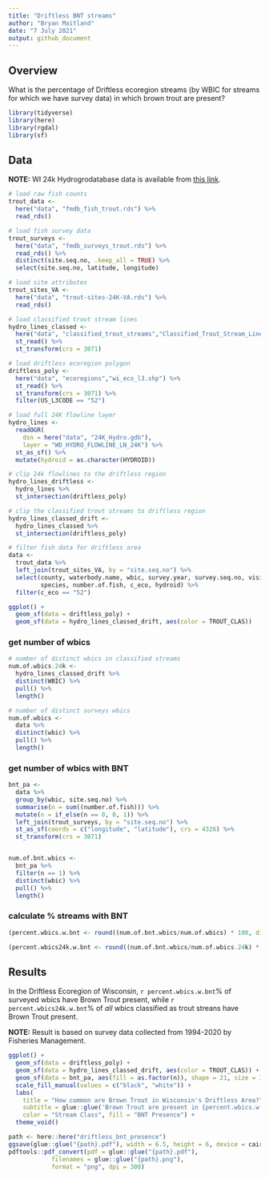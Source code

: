 ```yaml
---
title: "Driftless BNT streams"
author: "Bryan Maitland"
date: "7 July 2021"
output: github_document
---
```


## Overview

What is the percentage of Driftless ecoregion streams (by WBIC for streams for which we have survey data) in which brown trout are present?

```r
library(tidyverse)
library(here)
library(rgdal)  
library(sf)
```


## Data

**NOTE:** WI 24k Hydrogrodatabase data is available from [this link](https://data-wi-dnr.opendata.arcgis.com/datasets/wi-dnr::24k-hydro-flowlines-rivers-streams/about). 

```r
# load raw fish counts
trout_data <- 
  here("data", "fmdb_fish_trout.rds") %>% 
  read_rds()

# load fish survey data
trout_surveys <- 
  here("data", "fmdb_surveys_trout.rds") %>% 
  read_rds() %>% 
  distinct(site.seq.no, .keep_all = TRUE) %>% 
  select(site.seq.no, latitude, longitude) 

# load site attributes
trout_sites_VA <- 
  here("data", "trout-sites-24K-VA.rds") %>% 
  read_rds()

# load classified trout stream lines
hydro_lines_classed <- 
  here("data", "classified_trout_streams","Classified_Trout_Stream_Lines.shp") %>% 
  st_read() %>% 
  st_transform(crs = 3071) 

# load driftless ecoregion polygon
driftless_poly <- 
  here("data", "ecoregions","wi_eco_l3.shp") %>% 
  st_read() %>% 
  st_transform(crs = 3071) %>% 
  filter(US_L3CODE == "52")

# load full 24K flowline layer
hydro_lines <- 
  readOGR(
    dsn = here("data", "24K_Hydro.gdb"), 
    layer = "WD_HYDRO_FLOWLINE_LN_24K") %>% 
  st_as_sf() %>% 
  mutate(hydroid = as.character(HYDROID))

```


```r

# clip 24k flowlines to the driftless region
hydro_lines_driftless <- 
  hydro_lines %>% 
  st_intersection(driftless_poly)

# clip the classified trout streams to driftless region
hydro_lines_classed_drift <- 
  hydro_lines_classed %>% 
  st_intersection(driftless_poly)

# filter fish data for driftless area
data <- 
  trout_data %>% 
  left_join(trout_sites_VA, by = "site.seq.no") %>% 
  select(county, waterbody.name, wbic, survey.year, survey.seq.no, visit.fish.seq.no, site.seq.no,
         species, number.of.fish, c_eco, hydroid) %>% 
  filter(c_eco == "52") 

```

```r

ggplot() + 
  geom_sf(data = driftless_poly) + 
  geom_sf(data = hydro_lines_classed_drift, aes(color = TROUT_CLAS))

```


### get number of wbics

```r
# number of distinct wbics in classified streams
num.of.wbics.24k <- 
  hydro_lines_classed_drift %>% 
  distinct(WBIC) %>% 
  pull() %>% 
  length()
```

```r
# number of distinct surveys wbics
num.of.wbics <- 
  data %>% 
  distinct(wbic) %>% 
  pull() %>% 
  length()
```

### get number of wbics with BNT

```r
bnt_pa <-
  data %>% 
  group_by(wbic, site.seq.no) %>% 
  summarise(n = sum((number.of.fish))) %>% 
  mutate(n = if_else(n == 0, 0, 1)) %>% 
  left_join(trout_surveys, by = "site.seq.no") %>% 
  st_as_sf(coords = c("longitude", "latitude"), crs = 4326) %>% 
  st_transform(crs = 3071)


num.of.bnt.wbics <- 
  bnt_pa %>% 
  filter(n == 1) %>% 
  distinct(wbic) %>% 
  pull() %>% 
  length()
```


### calculate % streams with BNT

```r
(percent.wbics.w.bnt <- round((num.of.bnt.wbics/num.of.wbics) * 100, digits = 2))

(percent.wbics24k.w.bnt <- round((num.of.bnt.wbics/num.of.wbics.24k) * 100, digits = 2) )

```

## Results

In the Driftless Ecoregion of Wisconsin, `r percent.wbics.w.bnt`% of surveyed wbics have Brown Trout present, while `r percent.wbics24k.w.bnt`% of *all* wbics classified as trout streans have Brown Trout present.  

**NOTE:** Result is based on survey data collected from 1994-2020 by Fisheries Management. 

```r
ggplot() + 
  geom_sf(data = driftless_poly) + 
  geom_sf(data = hydro_lines_classed_drift, aes(color = TROUT_CLAS)) +
  geom_sf(data = bnt_pa, aes(fill = as.factor(n)), shape = 21, size = 1, alpha = 0.5) + 
  scale_fill_manual(values = c("black", "white")) + 
  labs(
    title = "How common are Brown Trout in Wisconsin's Driftless Area?",
    subtitle = glue::glue('Brown Trout are present in {percent.wbics.w.bnt}% of surveyed WBICs in the area, \n in {percent.wbics24k.w.bnt}% of WBICs which are classified trout streams.'),
    color = "Stream Class", fill = "BNT Presence") + 
  theme_void()

path <- here::here("driftless_bnt_presence")
ggsave(glue::glue("{path}.pdf"), width = 6.5, height = 6, device = cairo_pdf)
pdftools::pdf_convert(pdf = glue::glue("{path}.pdf"),
            filenames = glue::glue("{path}.png"),
            format = "png", dpi = 300)
  
```
